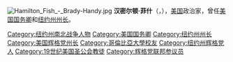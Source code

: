 {{Unreferenced|time=2020-10-25T02:56:36+00:00}}
[[File:Hamilton_Fish_-_Brady-Handy.jpg|thumb]]
'''汉密尔顿·菲什'''（{{lang-en|Hamilton Fish}}，{{bd|1808年|8月3日|1893年|9月7日}}），[[美国|美国]]政治家，曾任[[美国国务卿|美国国务卿]]和[[纽约州州长|纽约州州长]]。

{{start box}}
{{succession box|[[约翰·扬|约翰·扬]]|[[华盛顿·亨特|华盛顿·亨特]]|[[纽约州州长|纽约州州长]]|1849年-1851年}}
{{succession box|[[伊莱休·B·沃什伯恩|伊莱休·B·沃什伯恩]]|[[威廉·M·埃瓦茨|威廉·M·埃瓦茨]]|[[美国国务卿|美国国务卿]]|1869年-1877年}}
{{end box}}

{{uS-poli-bio-stub}}
{{美國國務卿}}
{{Ulysses S. Grant cabinet}}
{{Authority control}}
{{DEFAULTSORT:fish}}
[[Category:纽约州南北战争人物|Category:纽约州南北战争人物]]
[[Category:美国国务卿|Category:美国国务卿]]
[[Category:纽约州州长|Category:纽约州州长]]
[[Category:美国辉格党州长|Category:美国辉格党州长]]
[[Category:哥倫比亞大學校友|Category:哥倫比亞大學校友]]
[[Category:纽约州辉格党人|Category:纽约州辉格党人]]
[[Category:19世纪美国圣公会教徒|Category:19世纪美国圣公会教徒]]
[[Category:辉格党联邦参议员|Category:辉格党联邦参议员]]